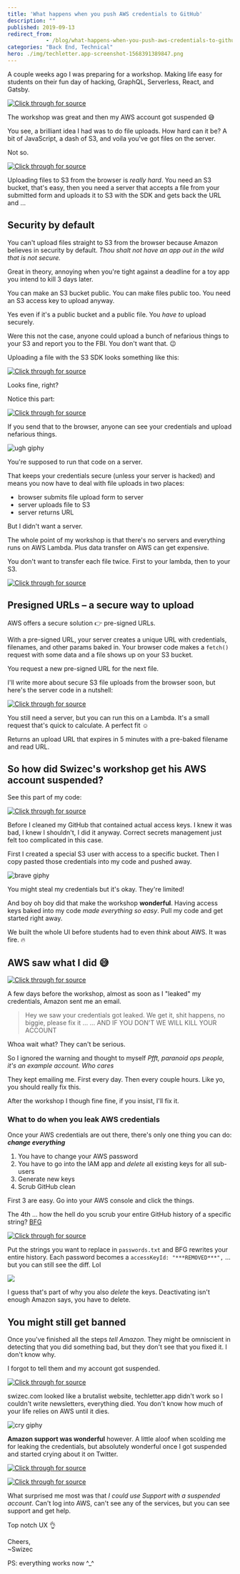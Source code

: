 ```yaml
---
title: 'What happens when you push AWS credentials to GitHub'
description: ""
published: 2019-09-13
redirect_from: 
            - /blog/what-happens-when-you-push-aws-credentials-to-github/swizec/9194
categories: "Back End, Technical"
hero: ./img/techletter.app-screenshot-1568391389847.png
---
```

A couple weeks ago I was preparing for a workshop. Making life easy for students on their fun day of hacking, GraphQL, Serverless, React, and Gatsby.







[![Click through for source](./img/techletter.app-screenshot-1568391389847.png)](https://twitter.com/Swizec/status/1168797303253024768)





The workshop was great and then my AWS account got suspended 😅



You see, a brilliant idea I had was to do file uploads. How hard can it be? A bit of JavaScript, a dash of S3, and voila you&#x27;ve got files on the server.



Not so.





[![Click through for source](./img/techletter.app-screenshot-1568391389646.png)](https://twitter.com/Swizec/status/1167342901564780544)





Uploading files to S3 from the browser is _really hard_. You need an S3 bucket, that&#x27;s easy, then you need a server that accepts a file from your submitted form and uploads it to S3 with the SDK and gets back the URL and ...



## Security by default



You can&#x27;t upload files straight to S3 from the browser because Amazon believes in security by default. _Thou shalt not have an app out in the wild that is not secure._



Great in theory, annoying when you&#x27;re tight against a deadline for a toy app you intend to kill 3 days later.



You can make an S3 bucket public. You can make files public too. You need an S3 access key to upload anyway.



Yes even if it&#x27;s a public bucket and a public file. You _have to_ upload securely.



Were this not the case, anyone could upload a bunch of nefarious things to your S3 and report you to the FBI. You don&#x27;t want that. 😉



Uploading a file with the S3 SDK looks something like this:



[![Click through for source](./img/techletter.app-screenshot-1568391391006.png)](https://carbon.now.sh/?bg=rgba(255,255,255,1)&amp;t=seti&amp;l=javascript&amp;ds=true&amp;wc=true&amp;wa=true&amp;pv=48px&amp;ph=32px&amp;ln=false&amp;code=const%20AWS%20%3D%20require(&#x27;aws-sdk&#x27;)%3B%0A%0Aconst%20s3%20%3D%20new%20AWS.S3(%7B%0A%20%20%20%20accessKeyId%3A%20process.env.AWS_ACCESS_KEY%2C%0A%20%20%20%20secretAccessKey%3A%20process.env.AWS_SECRET_ACCESS_KEY%0A%7D)%3B%0A%0Aconst%20fileName%20%3D%20&#x27;contacts.csv&#x27;%3B%0A%0Aconst%20uploadFile%20%3D%20(data)%20%3D%3E%20%7B%0A%20%20%20%20%20const%20params%20%3D%20%7B%0A%20%20%20%20%20%20%20%20%20Bucket%3A%20&#x27;testBucket&#x27;%2C%20%2F%2F%20pass%20your%20bucket%20name%0A%20%20%20%20%20%20%20%20%20Key%3A%20&#x27;contacts.csv&#x27;%2C%20%2F%2F%20file%20will%20be%20saved%20as%20testBucket%2Fcontacts.csv%0A%20%20%20%20%20%20%20%20%20Body%3A%20JSON.stringify(data%2C%20null%2C%202)%0A%20%20%20%20%20%7D%3B%0A%20%20%20%20%20s3.upload(params%2C%20function(s3Err%2C%20data)%20%7B%0A%20%20%20%20%20%20%20%20%20if%20(s3Err)%20throw%20s3Err%0A%20%20%20%20%20%20%20%20%20console.log(%60File%20uploaded%20successfully%20at%20%24%7Bdata.Location%7D%60)%0A%20%20%20%20%20%7D)%3B%0A%7D%3B)



Looks fine, right?



Notice this part:



[![Click through for source](./img/techletter.app-screenshot-1568391390879.png)](https://carbon.now.sh/?bg=rgba(255,255,255,1)&amp;t=seti&amp;l=javascript&amp;ds=true&amp;wc=true&amp;wa=true&amp;pv=48px&amp;ph=32px&amp;ln=false&amp;code=const%20s3%20%3D%20new%20AWS.S3(%7B%0A%20%20%20%20accessKeyId%3A%20process.env.AWS_ACCESS_KEY%2C%0A%20%20%20%20secretAccessKey%3A%20process.env.AWS_SECRET_ACCESS_KEY%0A%7D)%3B)



If you send that to the browser, anyone can see your credentials and upload nefarious things.



![ugh giphy](./img/media-YVvTCqTBglkOs-giphy.gif)



You&#x27;re supposed to run that code on a server.



That keeps your credentials secure (unless your server is hacked) and means you now have to deal with file uploads in two places:



- browser submits file upload form to server
- server uploads file to S3
- server returns URL



But I didn&#x27;t want a server.



The whole point of my workshop is that there&#x27;s no servers and everything runs on AWS Lambda. Plus data transfer on AWS can get expensive.



You don&#x27;t want to transfer each file twice. First to your lambda, then to your S3.





[![Click through for source](./img/techletter.app-screenshot-1568391390144.png)](https://twitter.com/QuinnyPig/status/1172239124251709449)





## Presigned URLs – a secure way to upload



AWS offers a secure solution 👉 pre-signed URLs.



With a pre-signed URL, your server creates a unique URL with credentials, filenames, and other params baked in. Your browser code makes a `fetch()` request with some data and a file shows up on your S3 bucket.



You request a new pre-signed URL for the next file.



I&#x27;ll write more about secure S3 file uploads from the browser soon, but here&#x27;s the server code in a nutshell:



[![Click through for source](./img/techletter.app-screenshot-1568391390444.png)](https://carbon.now.sh/?bg=rgba(255,255,255,1)&amp;t=seti&amp;l=javascript&amp;ds=true&amp;wc=true&amp;wa=true&amp;pv=48px&amp;ph=32px&amp;ln=false&amp;code=AWS.config.update(%7B%0A%20%20accessKeyId%3A%20%22%3Caccess%20key%3E%22%2C%0A%20%20secretAccessKey%3A%20%22%3Csecret%20key%3E%22%2C%0A%20%20region%3A%20process.env.S3_REGION%2C%0A%7D)%0A%0Afunction%20presignedUrl()%20%7B%0A%20%20const%20imageId%20%3D%20uuidv4()%0A%20%20const%20filename%20%3D%20%60%24%7BalbumId%7D%2F%24%7BimageId%7D%60%0A%20%20const%20expireSeconds%20%3D%2060%20*%205%0A%20%20const%20readUrl%20%3D%20%60https%3A%2F%2F%24%7Bprocess.env.S3_BUCKET%7D.s3.amazonaws.com%2F%24%7Bfilename%7D%60%0A%0A%20%20const%20uploadUrl%20%3D%20S3.getSignedUrl(%22putObject%22%2C%20%7B%0A%20%20%20%20Bucket%3A%20process.env.S3_BUCKET%2C%0A%20%20%20%20Key%3A%20filename%2C%0A%20%20%20%20ContentType%3A%20%22image%2F*%22%2C%0A%20%20%20%20Expires%3A%20expireSeconds%2C%0A%20%20%7D)%0A%0A%20%20return%20%7B%0A%20%20%20%20uploadUrl%2C%0A%20%20%20%20readUrl%2C%0A%20%20%20%20imageId%2C%0A%20%20%20%20expiresAt%3A%20addSeconds(new%20Date()%2C%20expireSeconds)%2C%0A%20%20%7D%0A%7D)



You still need a server, but you can run this on a Lambda. It&#x27;s a small request that&#x27;s quick to calculate. A perfect fit ☺️



Returns an upload URL that expires in 5 minutes with a pre-baked filename and read URL.



## So how did Swizec&#x27;s workshop get his AWS account suspended?



See this part of my code:



[![Click through for source](./img/techletter.app-screenshot-1568391390288.png)](https://carbon.now.sh/?bg=rgba(255,255,255,1)&amp;t=seti&amp;l=javascript&amp;ds=true&amp;wc=true&amp;wa=true&amp;pv=48px&amp;ph=32px&amp;ln=false&amp;code=AWS.config.update(%7B%0A%20%20accessKeyId%3A%20%22%3Caccess%20key%3E%22%2C%0A%20%20secretAccessKey%3A%20%22%3Csecret%20key%3E%22%2C%0A%20%20region%3A%20process.env.S3_REGION%2C%0A%7D))



Before I cleaned my GitHub that contained actual access keys. I knew it was bad, I knew I shouldn&#x27;t, I did it anyway. Correct secrets management just felt too complicated in this case.



First I created a special S3 user with access to a specific bucket. Then I copy pasted those credentials into my code and pushed away.



![brave giphy](./img/media-U7M0vrPBV2u5TRNazK-giphy.gif)



You might steal my credentials but it&#x27;s okay. They&#x27;re limited!



And boy oh boy did that make the workshop **wonderful**. Having access keys baked into my code _made everything so easy_. Pull my code and get started right away.



We built the whole UI before students had to even _think_ about AWS. It was fire. 🔥



## AWS saw what I did 😅





[![Click through for source](./img/techletter.app-screenshot-1568391389816.png)](https://twitter.com/Swizec/status/1168069016251854848)





A few days before the workshop, almost as soon as I &quot;leaked&quot; my credentials, Amazon sent me an email.



> Hey we saw your credentials got leaked. We get it, shit happens, no biggie, please fix it ... ... AND IF YOU DON&#x27;T WE WILL KILL YOUR ACCOUNT



Whoa wait what? They can&#x27;t be serious.



So I ignored the warning and thought to myself _Pfft, paranoid ops people, it&#x27;s an example account. Who cares_



They kept emailing me. First every day. Then every couple hours. Like yo, you should really fix this.



After the workshop I though fine fine, if you insist, I&#x27;ll fix it.



### What to do when you leak AWS credentials



Once your AWS credentials are out there, there&#x27;s only one thing you can do: **_change everything_**



1. You have to change your AWS password
2. You have to go into the IAM app and _delete_ all existing keys for all sub-users
3. Generate new keys
4. Scrub GitHub clean



First 3 are easy. Go into your AWS console and click the things.



The 4th ... how the hell do you scrub your entire GitHub history of a specific string? [BFG](https://rtyley.github.io/bfg-repo-cleaner/)



[![Click through for source](./img/techletter.app-screenshot-1568391390574.png)](https://carbon.now.sh/?bg=rgba(255,255,255,1)&amp;t=seti&amp;l=bash&amp;ds=true&amp;wc=true&amp;wa=true&amp;pv=48px&amp;ph=32px&amp;ln=false&amp;code=bfg%20--replace-text%20passwords.txt%20.%0Agit%20push%20origin%20master%20-f%20)



Put the strings you want to replace in `passwords.txt` and BFG rewrites your entire history. Each password becomes a `accessKeyId: "***REMOVED***",` ... but you can still see the diff. Lol



![](./img/xQFcArr.png)



I guess that&#x27;s part of why you also _delete_ the keys. Deactivating isn&#x27;t enough Amazon says, you have to delete.



## You might still get banned



Once you&#x27;ve finished all the steps _tell Amazon_. They might be omniscient in detecting that you did something bad, but they don&#x27;t see that you fixed it. I don&#x27;t know why.



I forgot to tell them and my account got suspended.





[![Click through for source](./img/techletter.app-screenshot-1568391389369.png)](https://twitter.com/brihobbs/status/1169941279981146113)





swizec.com looked like a brutalist website, techletter.app didn&#x27;t work so I couldn&#x27;t write newsletters, everything died. You don&#x27;t know how much of your life relies on AWS until it dies.



![cry giphy](./img/media-d2lcHJTG5Tscg-giphy.gif)



**Amazon support was wonderful** however. A little aloof when scolding me for leaking the credentials, but absolutely wonderful once I got suspended and started crying about it on Twitter.





[![Click through for source](./img/techletter.app-screenshot-1568391389482.png)](https://twitter.com/Swizec/status/1170626595163430912)







[![Click through for source](./img/techletter.app-screenshot-1568391389892.png)](https://twitter.com/AWSSupport/status/1171101468679708673)





What surprised me most was that _I could use Support with a suspended account_. Can&#x27;t log into AWS, can&#x27;t see any of the services, but you can see support and get help.



Top notch UX 👌



Cheers,  
~Swizec



PS: everything works now ^\_^